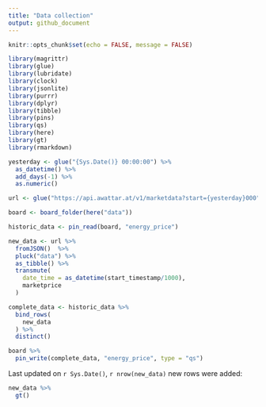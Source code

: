 ```yaml
---
title: "Data collection"
output: github_document
---
```


```r
knitr::opts_chunk$set(echo = FALSE, message = FALSE)
```

```r
library(magrittr)
library(glue)
library(lubridate)
library(clock)
library(jsonlite)
library(purrr)
library(dplyr)
library(tibble)
library(pins)
library(qs)
library(here)
library(gt)
library(rmarkdown)
```

```r
yesterday <- glue("{Sys.Date()} 00:00:00") %>%
  as_datetime() %>%
  add_days(-1) %>%
  as.numeric()

url <- glue("https://api.awattar.at/v1/marketdata?start={yesterday}000")

board <- board_folder(here("data"))

historic_data <- pin_read(board, "energy_price")

new_data <- url %>%
  fromJSON()  %>%
  pluck("data") %>%
  as_tibble() %>%
  transmute(
    date_time = as_datetime(start_timestamp/1000),
    marketprice
  )

complete_data <- historic_data %>%
  bind_rows(
    new_data
  ) %>%
  distinct()

board %>%
  pin_write(complete_data, "energy_price", type = "qs")
```

Last updated on `r Sys.Date()`, `r nrow(new_data)` new rows were added:

```r
new_data %>%
  gt()
```

